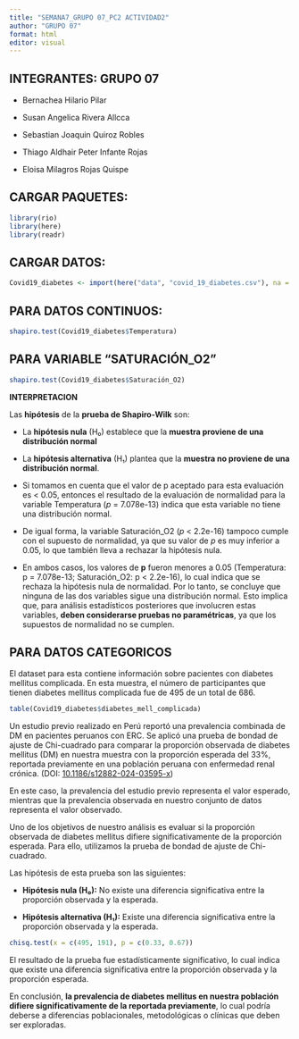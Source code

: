 ---
title: "SEMANA7_GRUPO 07_PC2 ACTIVIDAD2"
author: "GRUPO 07"
format: html
editor: visual
---

## INTEGRANTES: GRUPO 07

-   Bernachea Hilario Pilar

-   Susan Angelica Rivera Allcca 

-   Sebastian Joaquin Quiroz Robles

-   Thiago Aldhair Peter Infante Rojas

-   Eloisa Milagros Rojas Quispe

## CARGAR PAQUETES:

```{r}
library(rio) 
library(here) 
library(readr)
```

## CARGAR DATOS:

```{r}
Covid19_diabetes <- import(here("data", "covid_19_diabetes.csv"), na = c("", "NA", "N/A"))
```

## PARA DATOS CONTINUOS:

```{r}
shapiro.test(Covid19_diabetes$Temperatura)
```

## PARA VARIABLE "SATURACIÓN_O2"

```{r}
shapiro.test(Covid19_diabetes$Saturación_O2)
```

**INTERPRETACION**

Las **hipótesis** de la **prueba de Shapiro-Wilk** son:

-   La **hipótesis nula** (H₀) establece que la **muestra proviene de una distribución normal**

-   La **hipótesis alternativa** (H₁) plantea que la **muestra no proviene de una distribución normal**.

-   Si tomamos en cuenta que el valor de p aceptado para esta evaluación es \< 0.05, entonces el resultado de la evaluación de normalidad para la variable Temperatura (*p* = 7.078e-13) indica que esta variable no tiene una distribución normal.

-   De igual forma, la variable Saturación_O2 (*p* \< 2.2e-16) tampoco cumple con el supuesto de normalidad, ya que su valor de *p* es muy inferior a 0.05, lo que también lleva a rechazar la hipótesis nula.

-   En ambos casos, los valores de **p** fueron menores a 0.05 (Temperatura: p = 7.078e-13; Saturación_O2: p \< 2.2e-16), lo cual indica que se rechaza la hipótesis nula de normalidad. Por lo tanto, se concluye que ninguna de las dos variables sigue una distribución normal. Esto implica que, para análisis estadísticos posteriores que involucren estas variables, **deben considerarse pruebas no paramétricas**, ya que los supuestos de normalidad no se cumplen.

## PARA DATOS CATEGORICOS

El dataset para esta contiene información sobre pacientes con diabetes mellitus complicada. En esta muestra, el número de participantes que tienen diabetes mellitus complicada fue de 495 de un total de 686.

```{r}
table(Covid19_diabetes$diabetes_mell_complicada)
```

Un estudio previo realizado en Perú reportó una prevalencia combinada de DM en pacientes peruanos con ERC. Se aplicó una prueba de bondad de ajuste de Chi-cuadrado para comparar la proporción observada de diabetes mellitus (DM) en nuestra muestra con la proporción esperada del 33%, reportada previamente en una población peruana con enfermedad renal crónica. (DOI: [10.1186/s12882-024-03595-x](https://doi.org/10.1186/s12882-024-03595-x))

En este caso, la prevalencia del estudio previo representa el valor esperado, mientras que la prevalencia observada en nuestro conjunto de datos representa el valor observado.

Uno de los objetivos de nuestro análisis es evaluar si la proporción observada de diabetes mellitus difiere significativamente de la proporción esperada. Para ello, utilizamos la prueba de bondad de ajuste de Chi-cuadrado.

Las hipótesis de esta prueba son las siguientes:

-   **Hipótesis nula (H₀):** No existe una diferencia significativa entre la proporción observada y la esperada.

-   **Hipótesis alternativa (H₁):** Existe una diferencia significativa entre la proporción observada y la esperada.

```{r}
chisq.test(x = c(495, 191), p = c(0.33, 0.67))
```

El resultado de la prueba fue estadísticamente significativo, lo cual indica que existe una diferencia significativa entre la proporción observada y la proporción esperada.

En conclusión, **la prevalencia de diabetes mellitus en nuestra población difiere significativamente de la reportada previamente**, lo cual podría deberse a diferencias poblacionales, metodológicas o clínicas que deben ser exploradas.
